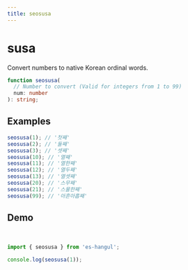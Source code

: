 ```yaml
---
title: seosusa
---
```



# susa

Convert numbers to native Korean ordinal words.

```typescript
function seosusa(
  // Number to convert (Valid for integers from 1 to 99)
  num: number
): string;
```

## Examples

```typescript
seosusa(1); // '첫째'
seosusa(2); // '둘째'
seosusa(3); // '셋째'
seosusa(10); // '열째'
seosusa(11); // '열한째'
seosusa(12); // '열두째'
seosusa(13); // '열셋째'
seosusa(20); // '스무째'
seosusa(21); // '스물한째'
seosusa(99); // '아흔아홉째'
```

## Demo

<br />

<Sandpack>

```ts index.ts
import { seosusa } from 'es-hangul';

console.log(seosusa(1));
```

</Sandpack>
